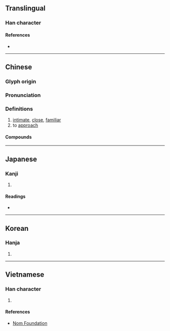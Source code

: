 {{also|昵}}
{{character info/new}}
==Translingual==

===Han character===
{{Han char|rn=72|rad=日|as=11|sn=15|four=61016|canj=ASTR|ids=⿰日匿}}

====References====
* {{Han ref|kx=0499.250|dkj=14132|dj=0868.310|hdz=21528.040|uh=66B1|ud=26289|bh=BCCA|bd=48330}}

----

==Chinese==
{{zh-forms|s=昵}}

===Glyph origin===
{{Han etym}}

===Pronunciation===
{{zh-pron
|m=nì
|c=nik1,nik6
|h=pfs=
|md=
|mn=li̍t
|w=
|mc=y
|oc=y
|cat=a,v
}}

===Definitions===
{{zh-hanzi}}

# [[intimate]], [[close]], [[familiar]]
# to [[approach]]

====Compounds====
{{zh-der|私暱|暱稱|狎暱|暱愛|親暱}}

----

==Japanese==

===Kanji===
{{ja-kanji|grade=|rs=日11}}

# {{defn|lang=ja|sort=日11}}

====Readings====
* {{ja-readings
|goon=にち, ね, ねい
|kanon=じつ, でい
|kun=ちかづ-く<ちかづ-く}}

----

==Korean==

===Hanja===
{{ko-hanja|hangeul=[[닐]]>[[일]]|eumhun=|rv=nil>il|mr=nil>il|y=nil>il}}

# {{defn|lang=ko|sort=日11}}

----

==Vietnamese==

===Han character===
{{vi-readings|rs=日11|hanviet=nặc}}

# {{defn|lang=vi|sort=日11}}

====References====
* [http://nomfoundation.org/common/nom_details.php?codepoint=66b1 Nom Foundation]